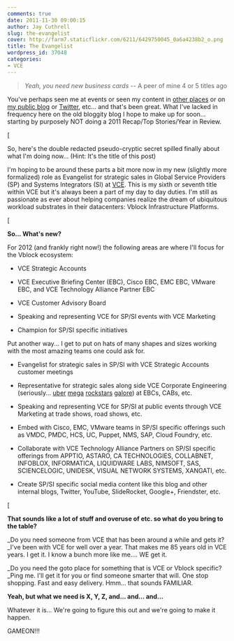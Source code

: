 ```yaml
---
comments: true
date: 2011-11-30 09:00:15
author: Jay Cuthrell
slug: the-evangelist
cover: http://farm7.staticflickr.com/6211/6429750045_0a6a4238b2_o.png
title: The Evangelist
wordpress_id: 37048
categories:
- VCE
---
```


> 

> 
> _Yeah, you need new business cards_ -- A peer of mine 4 or 5 titles ago
> 
> 





You've perhaps seen me at events or seen my content in [other places](https://plus.google.com/110357001884194145645/posts) or on [my public blog](http://fudge.org) or [Twitter](http://twitter.com/qthrul), etc... and that's been great. What I've lacked in frequency here on the old bloggity blog I hope to make up for soon... starting by purposely NOT doing a 2011 Recap/Top Stories/Year in Review.




[




So, here's the double redacted pseudo-cryptic secret spilled finally about what I'm doing now... (Hint: It's the title of this post)




I'm hoping to be around these parts a bit more now in my new (slightly more formalized) role as Evangelist for strategic sales in Global Service Providers (SP) and Systems Integrators (SI) at [VCE](http://www.vce.com/). This is my sixth or seventh title within VCE but it's always been a part of my day to day duties. I'm still as passionate as ever about helping companies realize the dream of ubiquitous workload substrates in their datacenters: Vblock Infrastructure Platforms.




[




**So... What's new?**




For 2012 (and frankly right now!) the following areas are where I'll focus for the Vblock ecosystem:






  * VCE Strategic Accounts


  * VCE Executive Briefing Center (EBC), Cisco EBC, EMC EBC, VMware EBC, and VCE Technology Alliance Partner EBC


  * VCE Customer Advisory Board


  * Speaking and representing VCE for SP/SI events with VCE Marketing


  * Champion for SP/SI specific initiatives




Put another way... I get to put on hats of many shapes and sizes working with the most amazing teams one could ask for.






  * Evangelist for strategic sales in SP/SI with VCE Strategic Accounts customer meetings


  * Representative for strategic sales along side VCE Corporate Engineering (seriously... [uber](http://thomaschatham.com/) [mega](http://blog.mr-vm.com/) [rockstars](http://vmforsp.typepad.com/) [galore](http://blog.aarondelp.com/)) at EBCs, CABs, etc.


  * Speaking and representing VCE for SP/SI at public events through VCE Marketing at trade shows, road shows, etc.


  * Embed with Cisco, EMC, VMware teams in SP/SI specific offerings such as VMDC, PMDC, HCS, UC, Puppet, NMS, SAP, Cloud Foundry, etc.


  * Collaborate with VCE Technology Alliance Partners on SP/SI specific offerings from APPTIO, ASTARO, CA TECHNOLOGIES, COLLABNET, INFOBLOX, INFORMATICA, LIQUIDWARE LABS, NIMSOFT, SAS, SCIENCELOGIC, UNIDESK, VISUAL NETWORK SYSTEMS, XANGATI, etc.


  * Create SP/SI specific social media content like this blog and other internal blogs, Twitter, YouTube, SlideRocket, Google+, Friendster, etc.




[




**That sounds like a lot of stuff and overuse of etc. so what do you bring to the table?**




_Do you need someone from VCE that has been around a while and gets it? _I've been with VCE for well over a year. That makes me 85 years old in VCE years. I get it. I know a bunch more like me.... WE get it.




_Do you need the goto place for something that is VCE or Vblock specific? _Ping me. I'll get it for you or find someone smarter that will. One stop shopping. Fast and easy delivery. Hmm... that sounds FAMILIAR.




**Yeah, but what we need is X, Y, Z, and... and... and...**




Whatever it is... We're going to figure this out and we're going to make it happen.




GAMEON!!!
